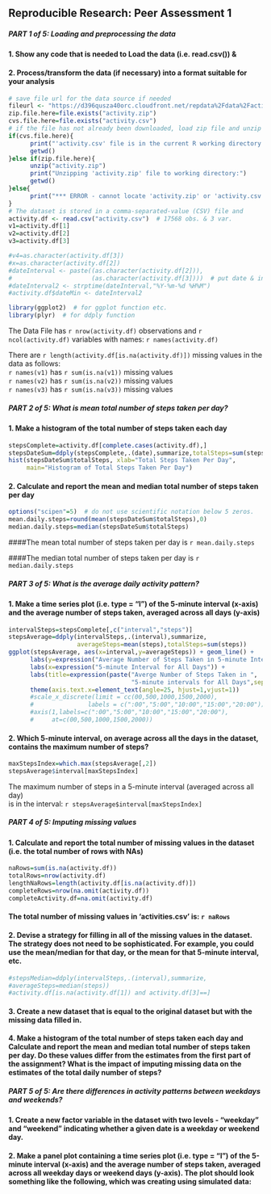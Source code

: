 ## Reproducible Research: Peer Assessment 1  
##### PART 1 of 5: Loading and preprocessing the data
#### 1. Show any code that is needed to Load the data (i.e. read.csv()) &
#### 2. Process/transform the data (if necessary) into a format suitable for your analysis

```r
# save file url for the data source if needed
fileurl <- "https://d396qusza40orc.cloudfront.net/repdata%2Fdata%2Factivity.zip"
zip.file.here=file.exists("activity.zip")
cvs.file.here=file.exists("activity.csv")
# if the file has not already been downloaded, load zip file and unzip
if(cvs.file.here){
      print("'activity.csv' file is in the current R working directory:")
      getwd()
}else if(zip.file.here){
      unzip("activity.zip")
      print("Unzipping 'activity.zip' file to working directory:")
      getwd()
}else{
      print("*** ERROR - cannot locate 'activity.zip' or 'activity.csv' data file!")
}
# The dataset is stored in a comma-separated-value (CSV) file and 
activity.df <- read.csv("activity.csv")  # 17568 obs. & 3 var.
v1=activity.df[1]
v2=activity.df[2]
v3=activity.df[3]

#v4=as.character(activity.df[3])
#x=as.character(activity.df[2])
#dateInterval <- paste((as.character(activity.df[2])),
#                      (as.character(activity.df[3])))  # put date & interval #together to use strptime function to store dates&times
#dateInterval2 <- strptime(dateInterval,"%Y-%m-%d %H%M")
#activity.df$dateMin <- dateInterval2

library(ggplot2)  # for ggplot function etc.
library(plyr)  # for ddply function

```

The Data File has `r nrow(activity.df)` observations and `r ncol(activity.df)` variables with names: `r names(activity.df)`

There are `r length(activity.df[is.na(activity.df)])` missing values in the data as follows:  
`r names(v1)` has `r sum(is.na(v1))` missing values  
`r names(v2)` has `r sum(is.na(v2))` missing values  
`r names(v3)` has `r sum(is.na(v3))` missing values  


##### PART 2 of 5: What is mean total number of steps taken per day?
#### 1. Make a histogram of the total number of steps taken each day
```r
stepsComplete=activity.df[complete.cases(activity.df),]
stepsDateSum=ddply(stepsComplete,.(date),summarize,totalSteps=sum(steps))
hist(stepsDateSum$totalSteps, xlab="Total Steps Taken Per Day", 
     main="Histogram of Total Steps Taken Per Day")
```

#### 2. Calculate and report the mean and median total number of steps taken per day
```r
options("scipen"=5)  # do not use scientific notation below 5 zeros.
mean.daily.steps=round(mean(stepsDateSum$totalSteps),0)
median.daily.steps=median(stepsDateSum$totalSteps)
```

####The mean total number of steps taken per day is `r mean.daily.steps`

####The median total number of steps taken per day is `r median.daily.steps`  


##### PART 3 of 5: What is the average daily activity pattern?
#### 1. Make a time series plot (i.e. type = "l") of the 5-minute interval (x-axis) and the average number of steps taken, averaged across all days (y-axis)

```r
intervalSteps=stepsComplete[,c("interval","steps")]
stepsAverage=ddply(intervalSteps,.(interval),summarize,
                   averageSteps=mean(steps),totalSteps=sum(steps))
ggplot(stepsAverage, aes(x=interval,y=averageSteps)) + geom_line() +
      labs(y=expression("Average Number of Steps Taken in 5-minute Intervals"))+
      labs(x=expression("5-minute Interval for All Days")) +  
      labs(title=expression(paste("Averge Number of Steps Taken in ", 
                                  "5-minute intervals for All Days",sep=""))) +
      theme(axis.text.x=element_text(angle=25, hjust=1,vjust=1))
      #scale_x_discrete(limit = cc(00,500,1000,1500,2000),
      #               labels = c(":00","5:00","10:00","15:00","20:00"))
      #axis(1,labels=c(":00","5:00","10:00","15:00","20:00"),
      #     at=c(00,500,1000,1500,2000))
```


#### 2. Which 5-minute interval, on average across all the days in the dataset, contains the maximum number of steps?

```r
maxStepsIndex=which.max(stepsAverage[,2])
stepsAverage$interval[maxStepsIndex]
```

The maximum number of steps in a 5-minute interval (averaged across all day)  
is in the interval: `r stepsAverage$interval[maxStepsIndex]`


##### PART 4 of 5: Imputing missing values
#### 1. Calculate and report the total number of missing values in the dataset (i.e. the total number of rows with NAs)

```r
naRows=sum(is.na(activity.df))
totalRows=nrow(activity.df)
lengthNaRows=length(activity.df[is.na(activity.df)])
completeRows=nrow(na.omit(activity.df))
completeActivity.df=na.omit(activity.df)
```

#### The total number of missing values in 'activities.csv' is: `r naRows`

#### 2. Devise a strategy for filling in all of the missing values in the dataset. The strategy does not need to be sophisticated. For example, you could use the mean/median for that day, or the mean for that 5-minute interval, etc.

```r
#stepsMedian=ddply(intervalSteps,.(interval),summarize,
#averageSteps=median(steps))
#activity.df[is.na(activity.df[1]) and activity.df[3]==]
```

#### 3. Create a new dataset that is equal to the original dataset but with the missing data filled in.

#### 4. Make a histogram of the total number of steps taken each day and Calculate and report the mean and median total number of steps taken per day. Do these values differ from the estimates from the first part of the assignment? What is the impact of imputing missing data on the estimates of the total daily number of steps?



##### PART 5 of 5: Are there differences in activity patterns between weekdays and weekends?
#### 1. Create a new factor variable in the dataset with two levels - "weekday" and "weekend" indicating whether a given date is a weekday or weekend day.

#### 2. Make a panel plot containing a time series plot (i.e. type = "l") of the 5-minute interval (x-axis) and the average number of steps taken, averaged across all weekday days or weekend days (y-axis). The plot should look something like the following, which was creating using simulated data:

